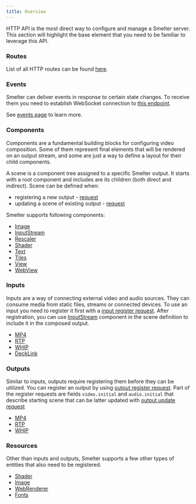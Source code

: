```yaml
---
title: Overview
---
```


HTTP API is the most direct way to configure and manage a Smelter server. This section
will highlight the base element that you need to be familiar to leverage this API.

### Routes

List of all HTTP routes can be found [here](/http-api/routes).

### Events

Smelter can deliver events in response to certain state changes. To receive them
you need to establish WebSocket connection to
[this endpoint](/http-api/routes#websocket-endpoint).

See [events page](/http-api/events) to learn more.

### Components

Components are a fundamental building blocks for configuring video composition. Some of them
represent final elements that will be rendered on an output stream, and some are just
a way to define a layout for their child components.

A scene is a component tree assigned to a specific Smelter output. It starts with a root
component and includes are its children (both direct and indirect). Scene can be defined
when:
- registering a new output - [request](/http-api/routes#register-output)
- updating a scene of existing output - [request](/http-api/routes#update-output)

Smelter supports following components:
- [Image](/http-api/components/image)
- [InputStream](/http-api/components/inputstream)
- [Rescaler](/http-api/components/rescaler)
- [Shader](/http-api/components/shader)
- [Text](/http-api/components/text)
- [Tiles](/http-api/components/tiles)
- [View](/http-api/components/view)
- [WebView](/http-api/components/webview)

### Inputs

Inputs are a way of connecting external video and audio sources. They can consume media from
static files, streams or connected devices. To use an input you need to register it first with
a [input register request](/http-api/routes#register-input). After registration, you can use
[InputStream](/http-api/components/inputstream) component in the scene definition to include
it in the composed output.

- [MP4](/http-api/inputs/mp4)
- [RTP](/http-api/inputs/rtp)
- [WHIP](/http-api/inputs/whip)
- [DeckLink](/http-api/inputs/decklink)

### Outputs

Similar to inputs, outputs require registering them before they can be utilized. You can register an output by using [output register request](/http-api/routes#register-output). Part of the register requests are fields `video.initial` and `audio.initial` that describe starting scene that can be latter updated with [output update request](/http-api/routes#update-output)

- [MP4](/http-api/outputs/mp4)
- [RTP](/http-api/outputs/rtp)
- [WHIP](/http-api/outputs/whip)

### Resources
Other than inputs and outputs, Smelter supports a few other types of entities that also need to be registered.
- [Shader](/http-api/resources/shader)
- [Image](/http-api/resources/image)
- [WebRenderer](/http-api/resources/web-renderer)
- [Fonts](/http-api/routes#register-font)
